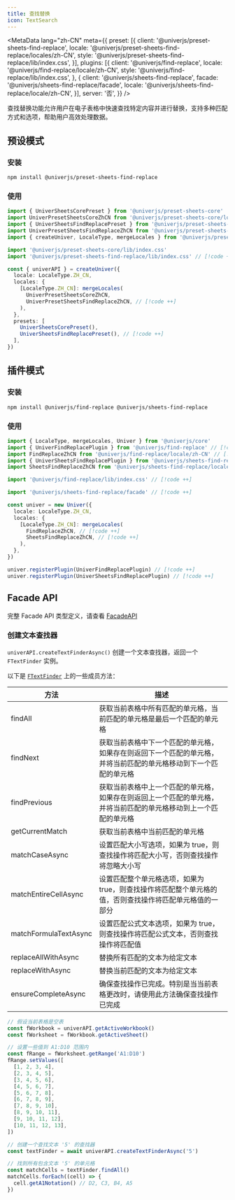 ```yaml
---
title: 查找替换
icon: TextSearch
---
```


<MetaData
  lang="zh-CN"
  meta={{
    preset: [{
      client: '@univerjs/preset-sheets-find-replace',
      locale: '@univerjs/preset-sheets-find-replace/locales/zh-CN',
      style: '@univerjs/preset-sheets-find-replace/lib/index.css',
    }],
    plugins: [{
      client: '@univerjs/find-replace',
      locale: '@univerjs/find-replace/locale/zh-CN',
      style: '@univerjs/find-replace/lib/index.css',
    }, {
      client: '@univerjs/sheets-find-replace',
      facade: '@univerjs/sheets-find-replace/facade',
      locale: '@univerjs/sheets-find-replace/locale/zh-CN',
    }],
    server: '否',
  }}
/>

查找替换功能允许用户在电子表格中快速查找特定内容并进行替换，支持多种匹配方式和选项，帮助用户高效处理数据。

<PlaygroundFrame lang="zh-CN" slug="sheets/find-replace" clickToShow />

## 预设模式

### 安装

```package-install
npm install @univerjs/preset-sheets-find-replace
```

### 使用

```typescript
import { UniverSheetsCorePreset } from '@univerjs/preset-sheets-core'
import UniverPresetSheetsCoreZhCN from '@univerjs/preset-sheets-core/locales/zh-CN'
import { UniverSheetsFindReplacePreset } from '@univerjs/preset-sheets-find-replace' // [!code ++]
import UniverPresetSheetsFindReplaceZhCN from '@univerjs/preset-sheets-find-replace/locales/zh-CN' // [!code ++]
import { createUniver, LocaleType, mergeLocales } from '@univerjs/presets'

import '@univerjs/preset-sheets-core/lib/index.css'
import '@univerjs/preset-sheets-find-replace/lib/index.css' // [!code ++]

const { univerAPI } = createUniver({
  locale: LocaleType.ZH_CN,
  locales: {
    [LocaleType.ZH_CN]: mergeLocales(
      UniverPresetSheetsCoreZhCN,
      UniverPresetSheetsFindReplaceZhCN, // [!code ++]
    ),
  },
  presets: [
    UniverSheetsCorePreset(),
    UniverSheetsFindReplacePreset(), // [!code ++]
  ],
})
```

## 插件模式

### 安装

```package-install
npm install @univerjs/find-replace @univerjs/sheets-find-replace
```

### 使用

```typescript
import { LocaleType, mergeLocales, Univer } from '@univerjs/core'
import { UniverFindReplacePlugin } from '@univerjs/find-replace' // [!code ++]
import FindReplaceZhCN from '@univerjs/find-replace/locale/zh-CN' // [!code ++]
import { UniverSheetsFindReplacePlugin } from '@univerjs/sheets-find-replace' // [!code ++]
import SheetsFindReplaceZhCN from '@univerjs/sheets-find-replace/locale/zh-CN' // [!code ++]

import '@univerjs/find-replace/lib/index.css' // [!code ++]

import '@univerjs/sheets-find-replace/facade' // [!code ++]

const univer = new Univer({
  locale: LocaleType.ZH_CN,
  locales: {
    [LocaleType.ZH_CN]: mergeLocales(
      FindReplaceZhCN, // [!code ++]
      SheetsFindReplaceZhCN, // [!code ++]
    ),
  },
})

univer.registerPlugin(UniverFindReplacePlugin) // [!code ++]
univer.registerPlugin(UniverSheetsFindReplacePlugin) // [!code ++]
```

## Facade API

完整 Facade API 类型定义，请查看 [FacadeAPI](https://reference.univer.ai/zh-CN)

### 创建文本查找器

`univerAPI.createTextFinderAsync()` 创建一个文本查找器，返回一个 `FTextFinder` 实例。

以下是 [`FTextFinder`](https://reference.univer.ai/zh-CN/classes/FTextFinder) 上的一些成员方法：

| 方法 | 描述 |
| ---- | ---- |
| findAll | 获取当前表格中所有匹配的单元格，当前匹配的单元格是最后一个匹配的单元格 |
| findNext | 获取当前表格中下一个匹配的单元格，如果存在则返回下一个匹配的单元格，并将当前匹配的单元格移动到下一个匹配的单元格 |
| findPrevious | 获取当前表格中上一个匹配的单元格，如果存在则返回上一个匹配的单元格，并将当前匹配的单元格移动到上一个匹配的单元格 |
| getCurrentMatch | 获取当前表格中当前匹配的单元格 |
| matchCaseAsync | 设置匹配大小写选项，如果为 true，则查找操作将匹配大小写，否则查找操作将忽略大小写 |
| matchEntireCellAsync | 设置匹配整个单元格选项，如果为 true，则查找操作将匹配整个单元格的值，否则查找操作将匹配单元格值的一部分 |
| matchFormulaTextAsync | 设置匹配公式文本选项，如果为 true，则查找操作将匹配公式文本，否则查找操作将匹配值 |
| replaceAllWithAsync | 替换所有匹配的文本为给定文本 |
| replaceWithAsync | 替换当前匹配的文本为给定文本 |
| ensureCompleteAsync | 确保查找操作已完成。特别是当当前表格更改时，请使用此方法确保查找操作已完成 |

```typescript
// 假设当前表格是空表
const fWorkbook = univerAPI.getActiveWorkbook()
const fWorksheet = fWorkbook.getActiveSheet()

// 设置一些值到 A1:D10 范围内
const fRange = fWorksheet.getRange('A1:D10')
fRange.setValues([
  [1, 2, 3, 4],
  [2, 3, 4, 5],
  [3, 4, 5, 6],
  [4, 5, 6, 7],
  [5, 6, 7, 8],
  [6, 7, 8, 9],
  [7, 8, 9, 10],
  [8, 9, 10, 11],
  [9, 10, 11, 12],
  [10, 11, 12, 13],
])

// 创建一个查找文本 '5' 的查找器
const textFinder = await univerAPI.createTextFinderAsync('5')

// 找到所有包含文本 '5' 的单元格
const matchCells = textFinder.findAll()
matchCells.forEach((cell) => {
  cell.getA1Notation() // D2, C3, B4, A5
})
```
